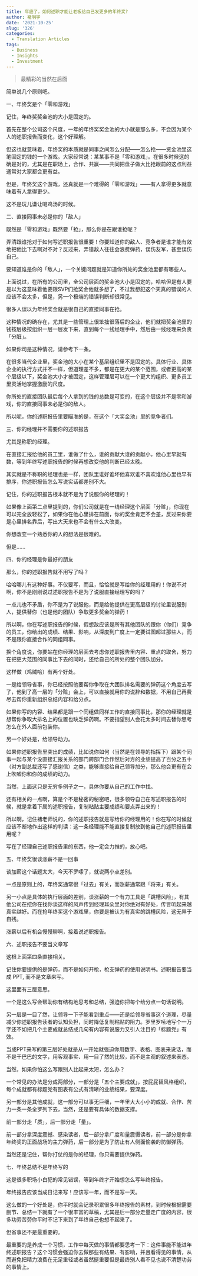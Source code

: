 ```yaml
---
title: 年底了，如何述职才能让老板给自己发更多的年终奖?
author: 褚明宇
date: '2021-10-25'
slug: '326'
categories:
  - Translation Articles
tags:
  - Business
  - Insights
  - Investment
---
```


> 最精彩的当然在后面

简单说几个原则吧。

一、年终奖是个「零和游戏」

记住，年终奖奖金池的大小是固定的。

首先在整个公司这个尺度，一年的年终奖奖金池的大小就是那么多，不会因为某个人的述职报告而变化，这个好理解。

但这也就意味着，年终奖的本质就是同事之间怎么分配——怎么抢——资金池里这笔固定的钱的一个游戏。大家经常说：某某事不是「零和游戏」。在很多时候这的确是对的，尤其是在职场上，合作、共赢——共同把盘子做大比抢眼前的这点利益通常对大家都会更有益。

但是，年终奖这个游戏，还真就是一个难得的「零和游戏」——有人拿得更多就意味着有人拿得更少。

这不是玩儿谦让喝鸡汤的时候。

二、直接同事未必是你的「敌人」

既然是「零和游戏」既然要「抢」，那么你是在跟谁抢呢？

弄清跟谁抢对于如何写述职报告很重要！你要知道你的敌人、竞争者是谁才能有效地把他比下去啊对不对？反过来，弄错敌人往往会浪费弹药，误伤友军，甚至误伤自己。

要知道谁是你的「敌人」，一个关键问题就是知道你所处的奖金池里都有哪些人。

上面说过，在所有的公司里，全公司层面的奖金池大小是固定的，哈哈但是有人要是以为这意味着他要跟SVP们抢奖金他就多想了，不过我想犯这个天真的错误的人应该不会太多，但是，另一个极端的错误判断却很常见。

很多人误以为年终奖金就是很自己的直接同事在抢。

这种情况的确存在，尤其是一些管理上很笨拙很落后的企业，他们就把奖金池里的钱按层级按组织一层一层发下来，直到每个一线经理手中，然后由一线经理来负责「分脏」。

如果你司是这种情况，请参考下一条。

在很多当代企业里，奖金池的大小在某个基层组织里不是固定的。具体行业、具体企业的执行方式并不一样，但道理差不多，都是在更大的某个范围，或者更高的某个层级以下，奖金池大小才被固定，这样管理层可以在一个更大的组织、更多员工里灵活地掌握激励的尺度。

你所处的直接团队最后每个人拿到的钱的总数是可变的，在这个层级并不是零和游戏，你的直接同事未必是你的敌人。

所以呢，你的述职报告里要瞄准的是，在这个「大奖金池」里的竞争者们。

三、你的经理并不需要你的述职报告

尤其是称职的经理。

在直接汇报给他的员工里，谁做了什么，谁的贡献大谁的贡献小，他心里早就有数，等到年终写述职报告的时候再想改变他的判断已经太晚。

其实就是不称职的经理也是一样，团队里谁好谁坏他喜欢谁不喜欢谁他心里也早有排序，你述职报告怎么写说实话都差别不大。

记住，你的述职报告根本就不是为了说服你的经理的！

如果像上面第二点里提到的，你们公司就是在一线经理这个层面「分赃」，你现在可以完全放轻松了，如果你在他心里排在前面，你的奖金肯定不会差，反过来你要是心里排名靠后，写出大天来也不会有什么大改变。

你想改变一个熟悉你的人的想法是很难的。

但是……

四、你的经理是你最好的朋友

那么，你的述职报告就不用写了吗？

哈哈哪儿有这种好事。不仅要写，而且，恰恰就是写给你的经理用的！你说不对啊，你不是刚刚说过述职报告不是为了说服直接经理写的吗？

一点儿也不矛盾，你不是为了说服他，而是给他提供在更高层级的讨论里说服别人，提供替你（也是他的团队）争取更多奖金的弹药！

所以啊，你在写述职报告的时候，假想敌应该是所有其他团队的跟你（你们）竞争的员工，你给出的成绩、结果、影响，从深度到广度上一定要试图超过那些人，而不是跟你直接合作的同组同事。

换个角度说，你要站在你经理的层面去考虑你述职报告里内容、重点的取舍，努力在把更大范围的同事比下去的同时，还给自己的所处的整个团队加分。

这样做（鸡贼哈）有两个好处。

一是给领导省事，你已经按照他要帮你争取在大团队排名需要的弹药这个角度去写了，他到了高一层的「分赃」会上，可以直接就用你的说辞和数据，不用自己再费尽去帮你重新组织总结内容和给分点。

如果你写的内容、结果都是跟一个同组做同样工作的直接同事比，那你的经理就是想帮你争取大排名上的位置也缺乏弹药啊。不要指望别人会花太多时间去替你思考怎么在外人面前包装你。

另一个好处是，给领导动力。

如果你述职报告里突出的成绩，比如说你如何（当然是在领导的指挥下）跟某个同事一起与某个没直接汇报关系的部门跨部门合作然后对方的业绩提高了百分之五十（对方副总裁还写了感谢信）之类，能够直接给自己领导加分，那么他会更有在会上吹嘘你和你的成绩的动力。

当然，上面这只是无穷多例子之一，具体你要从自己的工作中找。

还有相关的一点啊，算是个不是秘密的秘密吧，很多领导自己在写述职报告的时候，就是拿着下属的述职报告，复制粘贴主要成绩和要点弄出来的！

所以啊，记住褚老师说的，你的述职报告就是写给你的经理用的！你在写的时候就应该不断地作出这样的判读：这一条经理能不能直接复制放到他自己的述职报告里用呢？

写在了经理自己述职报告里的东西，他一定会力推的，放心吧。

五、年终奖很谈涨薪不是一回事

谈加薪这个话题太大，今天不罗嗦了，就说两小点差别。

一点是原则上的，年终奖通常很「过去」有关，而涨薪通常跟「将来」有关。

另一小点是具体的执行层面的差别，谈涨薪的一个有力工具是「跳槽风险」，有其他公司在挖你在找你谈这样的风声传到经理耳朵里对你绝对有好处，传言听起来越真实越好。而在抢年终奖这个游戏里，你要是被认为有真实的跳槽风险，这无异于自残。

涨薪以后有机会慢慢聊啊，接着说述职报告。

六、述职报告不要当文章写

这根上面第四条直接相关。

记住你要提供的是弹药，而不是如何开枪，枪支弹药的使用说明书。述职报告要当成 PPT,  而不是文章来写。

这里面有三层意思。

一个是这么写会帮助你有结构地思考和总结，强迫你把每个给分点一句话说明。

另一层是一目了然，让领导一下子能看到重点——还是给领导省事这个道理，尽量减少你述职报告读者的认知负担，同时降低复制粘贴的阻力。罗里罗嗦地写个一万字还不如把几个主要成就总结成几句有内容有说服力又引人注目的「标题党」有效。

当成PPT来写的第三层好处就是从一开始就强迫你用数字、表格、图表来说话，而不是干巴巴的文字，用客观事实、用一目了然的比较，而不是主观的叙述来表态。

当然，如果你怕这么写跟别人比起来太短，怎么办？

一个常见的办法是分成两部分，一部分是「五个主要成就」，按屁屁替风格组织，每个成就都有标题党有图表有公式有清晰的业绩结果，要深度。

另一部分是其他成就，这一部分可以事无巨细，一年里大大小小的成就、合作、苦力一条一条全罗列下去，当然，还是要有具体的数据支撑。

前一部分走「质」，后一部分走「量」。

前一部分拿深度震撼、感染读者，后一部分拿广度和量震慑读者，前一部分是你拿年终奖的正面战场的主力弹药，后一部分是为了防止有人侧面偷袭的防御弹药。

当然还是记住，帮你打仗的是你的经理，你只需要提供弹药。

七、年终总结不是年终写的

这是很多职场小白犯的常见错误，等到年终才开始想怎么写年终报告。

年终报告应该当成日记来写！应该写一年，而不是写一天。

这么做的一个好处是，你平时就会记录积累很多年终报告的素材，到时候根据需要删节、总结一下就有了一个很丰富的草稿，尤其是后一部分走量走广度的内容，很多功劳苦劳你平时不记下来到了年终自己也想不起来了。

但省事还不是最重要的。

最重要的是养成一个习惯，工作中每天做的事情都要思考一下：这件事能不能进年终述职报告？这个习惯会强迫你去做那些有结果、有影响，并且看得见的事情，从而避免把精力浪费在无足重轻或者虽然挺重要但是最终别人看不见也说不清楚功劳的事情上。